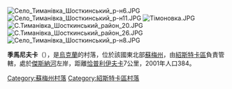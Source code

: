 [[Image:Село_Тиманівка_Шосткинський_р-н6.JPG|thumb]]
[[Image:Село_Тиманівка_Шосткинський_р-н11.JPG|thumb]]
[[Image:Тімоновка.JPG|thumb]]
[[Image:С.Тиманівка_Шосткинський_район_20.JPG|thumb]]
[[Image:С.Тиманівка_Шосткинський_район_26.JPG|thumb]]
[[Image:Село_Тиманівка_Шосткинський_р-н8.JPG|thumb]]

'''季馬尼夫卡'''（{{lang-uk|Тиманівка}}），是[[烏克蘭|烏克蘭]]的村落，位於該國東北部[[蘇梅州|蘇梅州]]，由[[紹斯特卡區|紹斯特卡區]]負責管轄，處於[[傑斯納河|傑斯納河]]左岸，距離[[恰普利伊夫卡|恰普利伊夫卡]]7公里，2001年人口384。

{{coord|51|46|18|N|33|7|47|E|scale:100000|display=title}}

{{DEFAULTSORT:Тиманівка}}
[[Category:蘇梅州村落|Category:蘇梅州村落]]
[[Category:紹斯特卡區村落|Category:紹斯特卡區村落]]


{{Sumy-geo-stub}}